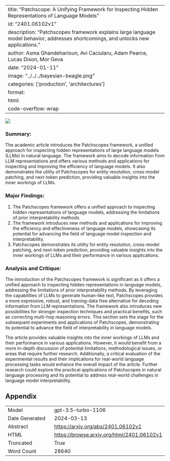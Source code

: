
---
title: "Patchscope: A Unifying Framework for Inspecting Hidden Representations of Language Models"
id: "2401.06102v1"
description: "Patchscopes framework explains large language model behavior, addresses shortcomings, and unlocks new applications."
author: Asma Ghandeharioun, Avi Caciularu, Adam Pearce, Lucas Dixon, Mor Geva
date: "2024-01-11"
image: "../../../bayesian-beagle.png"
categories: ['production', 'architectures']
format:
  html:
    code-overflow: wrap
---

![](../../../bayesian-beagle.png)

### Summary:

The academic article introduces the Patchscopes framework, a unified approach for inspecting hidden representations of large language models (LLMs) in natural language. The framework aims to decode information from LLM representations and offers various methods and applications for inspecting and improving the efficiency of language models. It also demonstrates the utility of Patchscopes for entity resolution, cross-model patching, and next-token prediction, providing valuable insights into the inner workings of LLMs.

### Major Findings:
1. The Patchscopes framework offers a unified approach to inspecting hidden representations of language models, addressing the limitations of prior interpretability methods.
2. The framework introduces new methods and applications for improving the efficiency and effectiveness of language models, showcasing its potential for advancing the field of language model inspection and interpretability.
3. Patchscopes demonstrates its utility for entity resolution, cross-model patching, and next-token prediction, providing valuable insights into the inner workings of LLMs and their performance in various applications.

### Analysis and Critique:
The introduction of the Patchscopes framework is significant as it offers a unified approach to inspecting hidden representations in language models, addressing the limitations of prior interpretability methods. By leveraging the capabilities of LLMs to generate human-like text, Patchscopes provides a more expressive, robust, and training-data free alternative for decoding information from LLM representations. The framework also introduces new possibilities for stronger inspection techniques and practical benefits, such as correcting multi-hop reasoning errors. This section sets the stage for the subsequent experiments and applications of Patchscopes, demonstrating its potential to advance the field of interpretability in language models.

The article provides valuable insights into the inner workings of LLMs and their performance in various applications. However, it would benefit from a more in-depth discussion of potential limitations, methodological issues, or areas that require further research. Additionally, a critical evaluation of the experimental results and their implications for real-world language processing tasks would enhance the overall impact of the article. Further research could explore the practical applications of Patchscopes in natural language processing and its potential to address real-world challenges in language model interpretability.

## Appendix

|          |          |
|----------|----------|
| Model     | gpt-3.5-turbo-1106       |
| Date Generated     | 2024-03-13       |
| Abstract | [https://arxiv.org/abs/2401.06102v1](https://arxiv.org/abs/2401.06102v1)        |
| HTML     | [https://browse.arxiv.org/html/2401.06102v1](https://browse.arxiv.org/html/2401.06102v1)       |
| Truncated       | True       |
| Word Count       | 28640       |